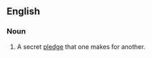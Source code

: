 ==English==

===Noun===
{{head|en|noun|head=a [[bird]] in the [[bosom]]}}

# {{context|idiomatic|UK|dated|lang=en}} A secret [[pledge]] that one makes for another.